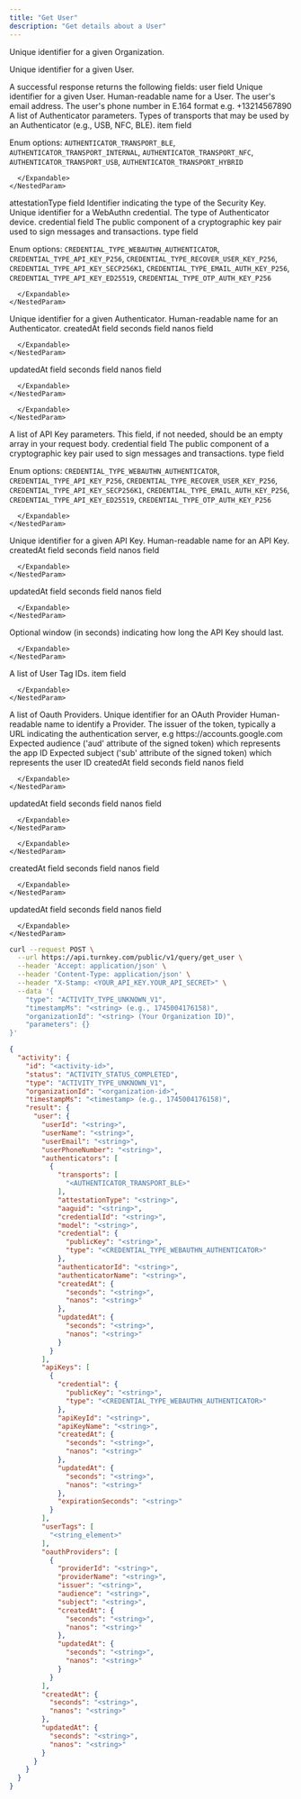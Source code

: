 ```yaml
---
title: "Get User"
description: "Get details about a User"
---
```



<EndpointPath type="query" path="get_user" />

<Authorizations />

<H3Bordered text="Body" />

<ParamField body="organizationId" type="string" required={true}>

Unique identifier for a given Organization.
</ParamField>

<ParamField body="userId" type="string" required={true}>

Unique identifier for a given User.
</ParamField>


<H3Bordered text="Response" />
A successful response returns the following fields:

<ResponseField name="user" type="object" required={true}>
  user field
  <Expandable title="user details">
    <NestedParam parentKey="user" childKey="userId" type="string" required={true}>
Unique identifier for a given User.
</NestedParam>
<NestedParam parentKey="user" childKey="userName" type="string" required={true}>
Human-readable name for a User.
</NestedParam>
<NestedParam parentKey="user" childKey="userEmail" type="string" required={false}>
The user's email address.
</NestedParam>
<NestedParam parentKey="user" childKey="userPhoneNumber" type="string" required={false}>
The user's phone number in E.164 format e.g. +13214567890
</NestedParam>
<NestedParam parentKey="user" childKey="authenticators" type="array" required={true}>
      A list of Authenticator parameters.
      <Expandable title="authenticators details">
        <NestedParam parentKey="user.authenticators" childKey="transports" type="array" required={true}>
      Types of transports that may be used by an Authenticator (e.g., USB, NFC, BLE).
      <Expandable title="transports details">
        <NestedParam parentKey="user.authenticators.transports" childKey="item" type="enum" required={true}>
item field
  
Enum options: `AUTHENTICATOR_TRANSPORT_BLE`, `AUTHENTICATOR_TRANSPORT_INTERNAL`, `AUTHENTICATOR_TRANSPORT_NFC`, `AUTHENTICATOR_TRANSPORT_USB`, `AUTHENTICATOR_TRANSPORT_HYBRID`

</NestedParam>

      </Expandable>
    </NestedParam>
<NestedParam parentKey="user.authenticators" childKey="attestationType" type="string" required={true}>
attestationType field
</NestedParam>
<NestedParam parentKey="user.authenticators" childKey="aaguid" type="string" required={true}>
Identifier indicating the type of the Security Key.
</NestedParam>
<NestedParam parentKey="user.authenticators" childKey="credentialId" type="string" required={true}>
Unique identifier for a WebAuthn credential.
</NestedParam>
<NestedParam parentKey="user.authenticators" childKey="model" type="string" required={true}>
The type of Authenticator device.
</NestedParam>
<NestedParam parentKey="user.authenticators" childKey="credential" type="object" required={true}>
      credential field
      <Expandable title="credential details">
        <NestedParam parentKey="user.authenticators.credential" childKey="publicKey" type="string" required={true}>
The public component of a cryptographic key pair used to sign messages and transactions.
</NestedParam>
<NestedParam parentKey="user.authenticators.credential" childKey="type" type="enum" required={true}>
type field
  
Enum options: `CREDENTIAL_TYPE_WEBAUTHN_AUTHENTICATOR`, `CREDENTIAL_TYPE_API_KEY_P256`, `CREDENTIAL_TYPE_RECOVER_USER_KEY_P256`, `CREDENTIAL_TYPE_API_KEY_SECP256K1`, `CREDENTIAL_TYPE_EMAIL_AUTH_KEY_P256`, `CREDENTIAL_TYPE_API_KEY_ED25519`, `CREDENTIAL_TYPE_OTP_AUTH_KEY_P256`

</NestedParam>

      </Expandable>
    </NestedParam>
<NestedParam parentKey="user.authenticators" childKey="authenticatorId" type="string" required={true}>
Unique identifier for a given Authenticator.
</NestedParam>
<NestedParam parentKey="user.authenticators" childKey="authenticatorName" type="string" required={true}>
Human-readable name for an Authenticator.
</NestedParam>
<NestedParam parentKey="user.authenticators" childKey="createdAt" type="object" required={true}>
      createdAt field
      <Expandable title="createdAt details">
        <NestedParam parentKey="user.authenticators.createdAt" childKey="seconds" type="string" required={true}>
seconds field
</NestedParam>
<NestedParam parentKey="user.authenticators.createdAt" childKey="nanos" type="string" required={true}>
nanos field
</NestedParam>

      </Expandable>
    </NestedParam>
<NestedParam parentKey="user.authenticators" childKey="updatedAt" type="object" required={true}>
      updatedAt field
      <Expandable title="updatedAt details">
        <NestedParam parentKey="user.authenticators.updatedAt" childKey="seconds" type="string" required={true}>
seconds field
</NestedParam>
<NestedParam parentKey="user.authenticators.updatedAt" childKey="nanos" type="string" required={true}>
nanos field
</NestedParam>

      </Expandable>
    </NestedParam>

      </Expandable>
    </NestedParam>
<NestedParam parentKey="user" childKey="apiKeys" type="array" required={true}>
      A list of API Key parameters. This field, if not needed, should be an empty array in your request body.
      <Expandable title="apiKeys details">
        <NestedParam parentKey="user.apiKeys" childKey="credential" type="object" required={true}>
      credential field
      <Expandable title="credential details">
        <NestedParam parentKey="user.apiKeys.credential" childKey="publicKey" type="string" required={true}>
The public component of a cryptographic key pair used to sign messages and transactions.
</NestedParam>
<NestedParam parentKey="user.apiKeys.credential" childKey="type" type="enum" required={true}>
type field
  
Enum options: `CREDENTIAL_TYPE_WEBAUTHN_AUTHENTICATOR`, `CREDENTIAL_TYPE_API_KEY_P256`, `CREDENTIAL_TYPE_RECOVER_USER_KEY_P256`, `CREDENTIAL_TYPE_API_KEY_SECP256K1`, `CREDENTIAL_TYPE_EMAIL_AUTH_KEY_P256`, `CREDENTIAL_TYPE_API_KEY_ED25519`, `CREDENTIAL_TYPE_OTP_AUTH_KEY_P256`

</NestedParam>

      </Expandable>
    </NestedParam>
<NestedParam parentKey="user.apiKeys" childKey="apiKeyId" type="string" required={true}>
Unique identifier for a given API Key.
</NestedParam>
<NestedParam parentKey="user.apiKeys" childKey="apiKeyName" type="string" required={true}>
Human-readable name for an API Key.
</NestedParam>
<NestedParam parentKey="user.apiKeys" childKey="createdAt" type="object" required={true}>
      createdAt field
      <Expandable title="createdAt details">
        <NestedParam parentKey="user.apiKeys.createdAt" childKey="seconds" type="string" required={true}>
seconds field
</NestedParam>
<NestedParam parentKey="user.apiKeys.createdAt" childKey="nanos" type="string" required={true}>
nanos field
</NestedParam>

      </Expandable>
    </NestedParam>
<NestedParam parentKey="user.apiKeys" childKey="updatedAt" type="object" required={true}>
      updatedAt field
      <Expandable title="updatedAt details">
        <NestedParam parentKey="user.apiKeys.updatedAt" childKey="seconds" type="string" required={true}>
seconds field
</NestedParam>
<NestedParam parentKey="user.apiKeys.updatedAt" childKey="nanos" type="string" required={true}>
nanos field
</NestedParam>

      </Expandable>
    </NestedParam>
<NestedParam parentKey="user.apiKeys" childKey="expirationSeconds" type="string" required={false}>
Optional window (in seconds) indicating how long the API Key should last.
</NestedParam>

      </Expandable>
    </NestedParam>
<NestedParam parentKey="user" childKey="userTags" type="array" required={true}>
      A list of User Tag IDs.
      <Expandable title="userTags details">
        <NestedParam parentKey="user.userTags" childKey="item" type="string" required={true}>
item field
</NestedParam>

      </Expandable>
    </NestedParam>
<NestedParam parentKey="user" childKey="oauthProviders" type="array" required={true}>
      A list of Oauth Providers.
      <Expandable title="oauthProviders details">
        <NestedParam parentKey="user.oauthProviders" childKey="providerId" type="string" required={true}>
Unique identifier for an OAuth Provider
</NestedParam>
<NestedParam parentKey="user.oauthProviders" childKey="providerName" type="string" required={true}>
Human-readable name to identify a Provider.
</NestedParam>
<NestedParam parentKey="user.oauthProviders" childKey="issuer" type="string" required={true}>
The issuer of the token, typically a URL indicating the authentication server, e.g https://accounts.google.com
</NestedParam>
<NestedParam parentKey="user.oauthProviders" childKey="audience" type="string" required={true}>
Expected audience ('aud' attribute of the signed token) which represents the app ID
</NestedParam>
<NestedParam parentKey="user.oauthProviders" childKey="subject" type="string" required={true}>
Expected subject ('sub' attribute of the signed token) which represents the user ID
</NestedParam>
<NestedParam parentKey="user.oauthProviders" childKey="createdAt" type="object" required={true}>
      createdAt field
      <Expandable title="createdAt details">
        <NestedParam parentKey="user.oauthProviders.createdAt" childKey="seconds" type="string" required={true}>
seconds field
</NestedParam>
<NestedParam parentKey="user.oauthProviders.createdAt" childKey="nanos" type="string" required={true}>
nanos field
</NestedParam>

      </Expandable>
    </NestedParam>
<NestedParam parentKey="user.oauthProviders" childKey="updatedAt" type="object" required={true}>
      updatedAt field
      <Expandable title="updatedAt details">
        <NestedParam parentKey="user.oauthProviders.updatedAt" childKey="seconds" type="string" required={true}>
seconds field
</NestedParam>
<NestedParam parentKey="user.oauthProviders.updatedAt" childKey="nanos" type="string" required={true}>
nanos field
</NestedParam>

      </Expandable>
    </NestedParam>

      </Expandable>
    </NestedParam>
<NestedParam parentKey="user" childKey="createdAt" type="object" required={true}>
      createdAt field
      <Expandable title="createdAt details">
        <NestedParam parentKey="user.createdAt" childKey="seconds" type="string" required={true}>
seconds field
</NestedParam>
<NestedParam parentKey="user.createdAt" childKey="nanos" type="string" required={true}>
nanos field
</NestedParam>

      </Expandable>
    </NestedParam>
<NestedParam parentKey="user" childKey="updatedAt" type="object" required={true}>
      updatedAt field
      <Expandable title="updatedAt details">
        <NestedParam parentKey="user.updatedAt" childKey="seconds" type="string" required={true}>
seconds field
</NestedParam>
<NestedParam parentKey="user.updatedAt" childKey="nanos" type="string" required={true}>
nanos field
</NestedParam>

      </Expandable>
    </NestedParam>

  </Expandable>
</ResponseField>

<RequestExample>

```bash cURL
curl --request POST \
  --url https://api.turnkey.com/public/v1/query/get_user \
  --header 'Accept: application/json' \
  --header 'Content-Type: application/json' \
  --header "X-Stamp: <YOUR_API_KEY.YOUR_API_SECRET>" \
  --data '{
    "type": "ACTIVITY_TYPE_UNKNOWN_V1",
    "timestampMs": "<string> (e.g., 1745004176158)",
    "organizationId": "<string> (Your Organization ID)",
    "parameters": {}
}'
```

</RequestExample>

<ResponseExample>

```json 200
{
  "activity": {
    "id": "<activity-id>",
    "status": "ACTIVITY_STATUS_COMPLETED",
    "type": "ACTIVITY_TYPE_UNKNOWN_V1",
    "organizationId": "<organization-id>",
    "timestampMs": "<timestamp> (e.g., 1745004176158)",
    "result": {
      "user": {
        "userId": "<string>",
        "userName": "<string>",
        "userEmail": "<string>",
        "userPhoneNumber": "<string>",
        "authenticators": [
          {
            "transports": [
              "<AUTHENTICATOR_TRANSPORT_BLE>"
            ],
            "attestationType": "<string>",
            "aaguid": "<string>",
            "credentialId": "<string>",
            "model": "<string>",
            "credential": {
              "publicKey": "<string>",
              "type": "<CREDENTIAL_TYPE_WEBAUTHN_AUTHENTICATOR>"
            },
            "authenticatorId": "<string>",
            "authenticatorName": "<string>",
            "createdAt": {
              "seconds": "<string>",
              "nanos": "<string>"
            },
            "updatedAt": {
              "seconds": "<string>",
              "nanos": "<string>"
            }
          }
        ],
        "apiKeys": [
          {
            "credential": {
              "publicKey": "<string>",
              "type": "<CREDENTIAL_TYPE_WEBAUTHN_AUTHENTICATOR>"
            },
            "apiKeyId": "<string>",
            "apiKeyName": "<string>",
            "createdAt": {
              "seconds": "<string>",
              "nanos": "<string>"
            },
            "updatedAt": {
              "seconds": "<string>",
              "nanos": "<string>"
            },
            "expirationSeconds": "<string>"
          }
        ],
        "userTags": [
          "<string_element>"
        ],
        "oauthProviders": [
          {
            "providerId": "<string>",
            "providerName": "<string>",
            "issuer": "<string>",
            "audience": "<string>",
            "subject": "<string>",
            "createdAt": {
              "seconds": "<string>",
              "nanos": "<string>"
            },
            "updatedAt": {
              "seconds": "<string>",
              "nanos": "<string>"
            }
          }
        ],
        "createdAt": {
          "seconds": "<string>",
          "nanos": "<string>"
        },
        "updatedAt": {
          "seconds": "<string>",
          "nanos": "<string>"
        }
      }
    }
  }
}
```

</ResponseExample>
